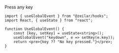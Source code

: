 
Press any key

<UseGlobalEventDemo />

```tsx
import { useGlobalEvent } from "@zeilar/hooks";
import React, { useState } from "react";

function UseGlobalEvent() {
	const [key, setKey] = useState<string>();
	useGlobalEvent("keydown", e => setKey(e.key));
	return <pre>{key ?? "No key pressed."}</pre>;
}
```

